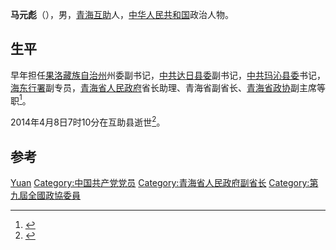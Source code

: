 '''马元彪'''（{{bd|1934年||2014年|4月8日|catIdx=Ma}}），男，[[青海|青海]][[互助县|互助]]人，[[中华人民共和国|中华人民共和国]]政治人物。

== 生平 ==
早年担任[[果洛藏族自治州|果洛藏族自治州]]州委副书记，[[中共达日县委|中共达日县委]]副书记，[[中共玛沁县委|中共玛沁县委]]书记，[[海东行署|海东行署]]副专员，[[青海省人民政府|青海省人民政府]]省长助理、青海省副省长、[[青海省政协|青海省政协]]副主席等职<ref>{{cite news|title=省委常委看望慰问老同志|url=http://news.xinhuanet.com/yzyd/local/20140129/c_119176194.htm|accessdate=2014-04-09|newspaper=新华网}}{{dead link|date=2018年5月 |bot=InternetArchiveBot |fix-attempted=yes }}</ref>。

2014年4月8日7时10分在互助县逝世<ref>{{cite news|title=马元彪同志逝世|url=http://cpc.people.com.cn/n/2014/0409/c87393-24858896.html|accessdate=2014-04-09|newspaper=人民网|archive-date=2016-03-04|archive-url=https://web.archive.org/web/20160304112206/http://cpc.people.com.cn/n/2014/0409/c87393-24858896.html|dead-url=no}}</ref>。

== 参考 ==
{{reflist}}

{{Authority control}}
{{DEFAULTSORT:Ma}}
[[Category:马姓|Yuan]]
[[Category:中国共产党党员|Category:中国共产党党员]]
[[Category:青海省人民政府副省长|Category:青海省人民政府副省长]]
[[Category:第九屆全國政協委員|Category:第九屆全國政協委員]]

{{中国政治人物小作品}}